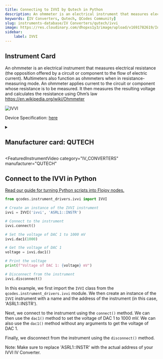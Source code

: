 ```yaml
---
title: Connecting to IVVI by Qutech in Python
description: An ohmmeter is an electrical instrument that measures electrical resistance (the opposition offered by a circuit or component to the flow of electric current). Multimeters also function as ohmmeters when in resistance-measuring mode. An ohmmeter applies current to the circuit or component whose resistance is to be measured. It then measures the resulting voltage and calculates the resistance using Ohm’s law	https,//en.wikipedia.org/wiki/Ohmmeter
keywords: [IV Converters, Qutech, QCodes Community] 
slug: instruments-database/IV Converters/qutech/ivvi 
image: https://res.cloudinary.com/dhopxs1y3/image/upload/v1691782619/Instruments/IV%20Converter/IVVI/IVVI.jpg
sidebar:
    label: IVVI 
---
```



## Instrument Card

An ohmmeter is an electrical instrument that measures electrical resistance (the opposition offered by a circuit or component to the flow of electric current). Multimeters also function as ohmmeters when in resistance-measuring mode. An ohmmeter applies current to the circuit or component whose resistance is to be measured. It then measures the resulting voltage and calculates the resistance using Ohm’s law	https://en.wikipedia.org/wiki/Ohmmeter

![IVVI](https://res.cloudinary.com/dhopxs1y3/image/upload/v1691782619/Instruments/IV%20Converter/IVVI/IVVI.jpg)

Device Specification: [here](/instruments-database/all-instruments)

<details style={{ marginTop: "15px"}}>
<summary><h2 style={{display:'inline'}}>Manufacturer card: QUTECH</h2></summary>

![QUTECH](https://res.cloudinary.com/dhopxs1y3/image/upload/v1692806156/Instruments/Vendor%20Logos/QuTech.png)

At QuTech, we work on a radically new technology with world-changing potential. Our mission: to develop scalable prototypes of a quantum computer and an inherently safe quantum internet, based on the fundamental laws of quantum mechanics.

- Headquarters: CJ Delft, Netherlands
- Yearly Revenue (millions, USD): 41.3
- Vendor Website: [here](https://qutech.nl/)

</details>


<FeaturedInstrumentVideo
  category="IV_CONVERTERS"
  manufacturer="QUTECH"
></FeaturedInstrumentVideo>

## Connect to the IVVI in Python

[Read our guide for turning Python scripts into Flojoy nodes.](https://docs.flojoy.ai/contribution/blocks/custom-flojoy-block/)



<Tabs>
<TabItem value="Flojoy" label="Flojoy" className="flojoy-instrument-tabs">

<NodeCardCollection category="IV_CONVERTERS" manufacturer="Qutech"></NodeCardCollection>

</TabItem>
<TabItem value="QCodes Community" label="QCodes Community">


```python
from qcodes.instrument_drivers.ivvi import IVVI

# Create an instance of the IVVI instrument
ivvi = IVVI('ivvi', 'ASRL1::INSTR')

# Connect to the instrument
ivvi.connect()

# Set the voltage of DAC 1 to 1000 mV
ivvi.dac1(1000)

# Get the voltage of DAC 1
voltage = ivvi.dac1()

# Print the voltage
print(f"Voltage of DAC 1: {voltage} mV")

# Disconnect from the instrument
ivvi.disconnect()
```

In this example, we first import the `IVVI` class from the `qcodes.instrument_drivers.ivvi` module. We then create an instance of the `IVVI` instrument with a name and the address of the instrument (in this case, 'ASRL1::INSTR').

Next, we connect to the instrument using the `connect()` method. We can then use the `dac1()` method to set the voltage of DAC 1 to 1000 mV. We can also use the `dac1()` method without any arguments to get the voltage of DAC 1.

Finally, we disconnect from the instrument using the `disconnect()` method.

Note: Make sure to replace 'ASRL1::INSTR' with the actual address of your IVVI IV Converter.

</TabItem>
</Tabs>